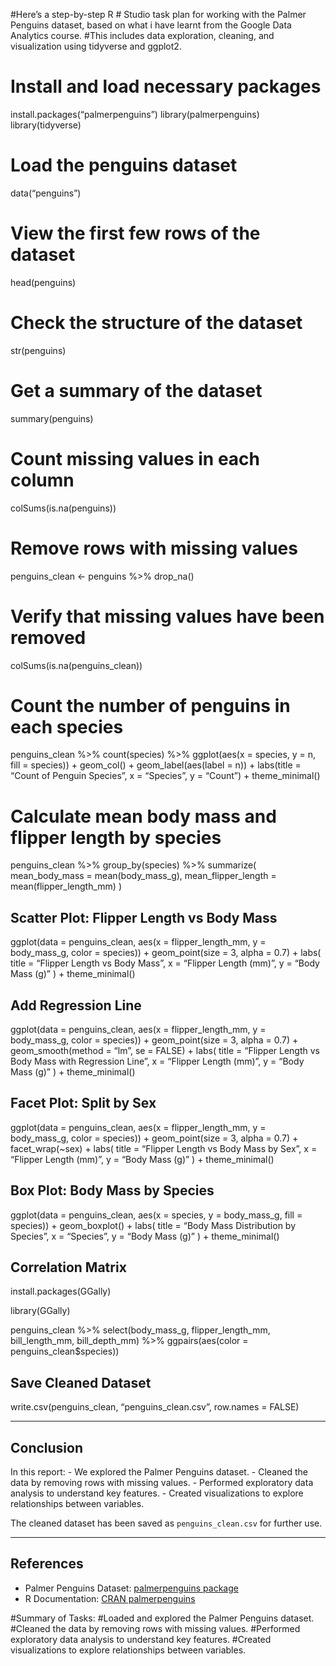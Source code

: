 #Here’s a step-by-step R # Studio task plan for working with the Palmer Penguins dataset, based on what i have  learnt from the Google Data Analytics course. 
#This includes data exploration, cleaning, and visualization using tidyverse and ggplot2.


# Install and load necessary packages
install.packages("palmerpenguins")
library(palmerpenguins)
library(tidyverse)

# Load the penguins dataset
data("penguins")

# View the first few rows of the dataset
head(penguins)

# Check the structure of the dataset
str(penguins)

# Get a summary of the dataset
summary(penguins)



# Count missing values in each column
colSums(is.na(penguins))



# Remove rows with missing values
penguins_clean <- penguins %>%
  drop_na()

# Verify that missing values have been removed
colSums(is.na(penguins_clean))


# Count the number of penguins in each species
penguins_clean %>%
  count(species) %>%
  ggplot(aes(x = species, y = n, fill = species)) +
  geom_col() +
  geom_label(aes(label = n)) +
  labs(title = "Count of Penguin Species", x = "Species", y = "Count") +
  theme_minimal()


# Calculate mean body mass and flipper length by species
penguins_clean %>%
  group_by(species) %>%
  summarize(
    mean_body_mass = mean(body_mass_g),
    mean_flipper_length = mean(flipper_length_mm)
  )

## Scatter Plot: Flipper Length vs Body Mass

ggplot(data = penguins_clean, aes(x = flipper_length_mm, y = body_mass_g, color = species)) +
  geom_point(size = 3, alpha = 0.7) +
  labs(
    title = "Flipper Length vs Body Mass",
    x = "Flipper Length (mm)",
    y = "Body Mass (g)"
  ) +
  theme_minimal()


## Add Regression Line

ggplot(data = penguins_clean, aes(x = flipper_length_mm, y = body_mass_g, color = species)) +
  geom_point(size = 3, alpha = 0.7) +
  geom_smooth(method = "lm", se = FALSE) +
  labs(
    title = "Flipper Length vs Body Mass with Regression Line",
    x = "Flipper Length (mm)",
    y = "Body Mass (g)"
  ) +
  theme_minimal()


## Facet Plot: Split by Sex

ggplot(data = penguins_clean, aes(x = flipper_length_mm, y = body_mass_g, color = species)) +
  geom_point(size = 3, alpha = 0.7) +
  facet_wrap(~sex) +
  labs(
    title = "Flipper Length vs Body Mass by Sex",
    x = "Flipper Length (mm)",
    y = "Body Mass (g)"
  ) +
  theme_minimal()

## Box Plot: Body Mass by Species

ggplot(data = penguins_clean, aes(x = species, y = body_mass_g, fill = species)) +
  geom_boxplot() +
  labs(
    title = "Body Mass Distribution by Species",
    x = "Species",
    y = "Body Mass (g)"
  ) +
  theme_minimal()


## Correlation Matrix
install.packages(GGally)

library(GGally)

penguins_clean %>%
  select(body_mass_g, flipper_length_mm, bill_length_mm, bill_depth_mm) %>%
  ggpairs(aes(color = penguins_clean$species))


## Save Cleaned Dataset
write.csv(penguins_clean, "penguins_clean.csv", row.names = FALSE)


---

## Conclusion

In this report:
- We explored the Palmer Penguins dataset.
- Cleaned the data by removing rows with missing values.
- Performed exploratory data analysis to understand key features.
- Created visualizations to explore relationships between variables.

The cleaned dataset has been saved as `penguins_clean.csv` for further use.

---

## References

- Palmer Penguins Dataset: [palmerpenguins package](https://allisonhorst.github.io/palmerpenguins/)
- R Documentation: [CRAN palmerpenguins](https://cran.r-project.org/web/packages/palmerpenguins/readme/README.html)

#Summary of Tasks:
#Loaded and explored the Palmer Penguins dataset.
#Cleaned the data by removing rows with missing values.
#Performed exploratory data analysis to understand key features.
#Created visualizations to explore relationships between variables.
